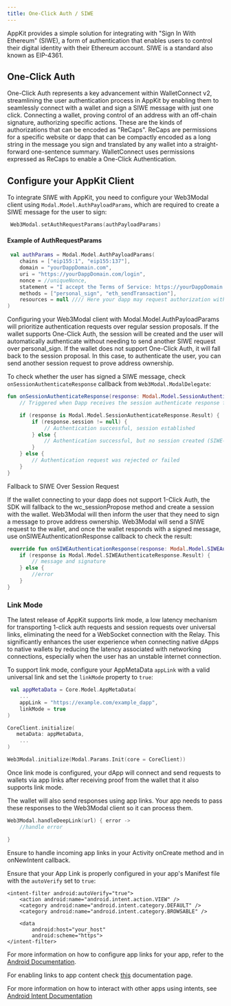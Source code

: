 ```yaml
---
title: One-Click Auth / SIWE
---
```


AppKit provides a simple solution for integrating with "Sign In With Ethereum" (SIWE), a form of authentication that enables users to control their digital identity with their Ethereum account. SIWE is a standard also known as EIP-4361.

## One-Click Auth

One-Click Auth represents a key advancement within WalletConnect v2, streamlining the user authentication process in AppKit by enabling them to seamlessly connect with a wallet and sign a SIWE message with just one click.
Connecting a wallet, proving control of an address with an off-chain signature, authorizing specific actions. These are the kinds of authorizations that can be encoded as "ReCaps". ReCaps are permissions for a specific website or dapp that can be compactly encoded as a long string in the message you sign and translated by any wallet into a straight-forward one-sentence summary. WalletConnect uses permissions expressed as ReCaps to enable a One-Click Authentication.

## Configure your AppKit Client

To integrate SIWE with AppKit, you need to configure your Web3Modal client using `Modal.Model.AuthPayloadParams`, which are required to create a SIWE message for the user to sign:

```kotlin
 Web3Modal.setAuthRequestParams(authPayloadParams)
```

#### Example of AuthRequestParams

```kotlin
 val authParams = Modal.Model.AuthPayloadParams(
    chains = ["eip155:1", "eip155:137"],
    domain = "yourDappDomain.com",
    uri = "https://yourDappDomain.com/login",
    nonce = //uniqueNonce,
    statement = "I accept the Terms of Service: https://yourDappDomain.com/",
    methods = ["personal_sign", "eth_sendTransaction"],
    resources = null //// Here your dapp may request authorization with ReCaps
)
```

Configuring your Web3Modal client with Modal.Model.AuthPayloadParams will prioritize authentication requests over regular session proposals. If the wallet supports One-Click Auth, the session will be created and the user will automatically authenticate without needing to send another SIWE request over personal_sign. If the wallet does not support One-Click Auth, it will fall back to the session proposal. In this case, to authenticate the user, you can send another session request to prove address ownership.

To check whether the user has signed a SIWE message, check `onSessionAuthenticateResponse` callback from `Web3Modal.ModalDelegate`:

```kotlin
fun onSessionAuthenticateResponse(response: Modal.Model.SessionAuthenticateResponse) {
    // Triggered when Dapp receives the session authenticate response from wallet

    if (response is Modal.Model.SessionAuthenticateResponse.Result) {
        if (response.session != null) {
            // Authentication successful, session established
        } else {
            // Authentication successful, but no session created (SIWE-only flow)
        }
    } else {
        // Authentication request was rejected or failed
    }
}
```

Fallback to SIWE Over Session Request

If the wallet connecting to your dapp does not support 1-Click Auth, the SDK will fallback to the wc_sessionPropose method and create a session with the wallet. Web3Modal will then inform the user that they need to sign a message to prove address ownership. Web3Modal will send a SIWE request to the wallet, and once the wallet responds with a signed message, use onSIWEAuthenticationResponse callback to check the result:

```kotlin
 override fun onSIWEAuthenticationResponse(response: Modal.Model.SIWEAuthenticateResponse) {
    if (response is Modal.Model.SIWEAuthenticateResponse.Result) {
        // message and signature
    } else {
        //error
    }
}
```

### Link Mode

The latest release of AppKit supports link mode, a low latency mechanism for transporting 1-click auth requests and session requests over universal links, eliminating the need for a WebSocket connection with the Relay. This significantly enhances the user experience when connecting native dApps to native wallets by reducing the latency associated with networking connections, especially when the user has an unstable internet connection.

To support link mode, configure your AppMetaData `appLink` with a valid universal link and set the `linkMode` property to `true`:

```kotlin
 val appMetaData = Core.Model.AppMetaData(
    ...
    appLink = "https://example.com/example_dapp",
    linkMode = true
)

CoreClient.initialize(
   metaData: appMetaData,
    ...
)

Web3Modal.initialize(Modal.Params.Init(core = CoreClient))
```

Once link mode is configured, your dApp will connect and send requests to wallets via app links after receiving proof from the wallet that it also supports link mode.

The wallet will also send responses using app links. Your app needs to pass these responses to the Web3Modal client so it can process them.

```kotlin
Web3Modal.handleDeepLink(url) { error -> 
    //handle error

}
```

Ensure to handle incoming app links in your Activity onCreate method and in onNewIntent callback.

Ensure that your App Link is properly configured in your app's Manifest file with the `autoVerify` set to `true`:

```
<intent-filter android:autoVerify="true">
    <action android:name="android.intent.action.VIEW" />
    <category android:name="android.intent.category.DEFAULT" />
    <category android:name="android.intent.category.BROWSABLE" />

    <data
        android:host="your_host"
        android:scheme="https">
</intent-filter>
```

For more information on how to configure app links for your app, refer to the [Android Documentation](https://developer.android.com/training/app-links/verify-android-applinks).

For enabling links to app content check [this](https://developer.android.com/training/app-links/deep-linking) documentation page. 

For more information on how to interact with other apps using intents, see [Android Intent Documentation](https://developer.android.com/training/basics/intents)